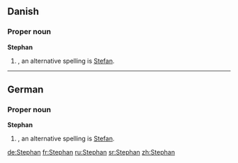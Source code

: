 ==Danish==

===Proper noun===
'''Stephan'''

# {{given name|male|lang=da}}, an alternative spelling is [[Stefan]].

----

==German==

===Proper noun===
'''Stephan'''

# {{given name|male|lang=de}}, an alternative spelling is [[Stefan]].

[[de:Stephan]]
[[fr:Stephan]]
[[ru:Stephan]]
[[sr:Stephan]]
[[zh:Stephan]]